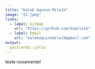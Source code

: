 ---
title: "Kaleb Aquino Mileib"
image: "22.jpeg"
links:
  - label: GitHub
    url: "https://github.com/kamileib"
  - label: Email
    url: "kalebaquinomileib@gmail.com"
output:
  postcards::jolla
---
 
teste novamente!

